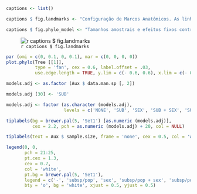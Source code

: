 ```r
captions <- list()

captions $ fig.landmarks <- "Configuração de Marcos Anatômicos. As linhas conectando os marcos indicam os caracteres considerados, tanto sob a forma de distâncias euclidianas quanto variáveis locais de forma. Linhas pontilhadas e tracejadas indicam a associação dos caracteres às hipóteses *a priori* de integração (Face e Neurocrânio, respectivamente). \\label{fig:landmarks}"

captions $ fig.phylo_model <- "Tamanhos amostrais e efeitos fixos controlados para as 109 OTUs de primatas antropóides. \\label{fig:phylo_model}"

```

\input{Tables/lms}

![`r captions $ fig.landmarks`](Figures/landmarks.png)

\input{Tables/dist}

```r
par (omi = c(0, 0.1, 0, 0.1), mar = c(0, 0, 0, 0))
plot.phylo(Tree [[1]],
           type = 'fan', cex = 0.6, label.offset = .03,
           use.edge.length = TRUE, y.lim = c(- 0.6, 0.6), x.lim = c(- 0.6, 0.6))

models.adj <- as.factor (Aux $ data.man.sp [, 2])

models.adj [30] <- 'SUB'

models.adj <- factor (as.character (models.adj),
                      levels = c('NONE', 'SUB', 'SEX', 'SUB + SEX', 'SUB * SEX'))

tiplabels(bg = brewer.pal(5, 'Set1') [as.numeric (models.adj)],
          cex = 2.2, pch = as.numeric (models.adj) + 20, col = NULL)

tiplabels(text = Aux $ sample.size, frame = 'none', cex = 0.5, col = 'white')

legend(0, 0,
       pch = 21:25,
       pt.cex = 1.3,
       cex = 0.7,
       col = 'white',
       pt.bg = brewer.pal(5, 'Set1'),
       legend = c('-', 'subsp/pop', 'sex', 'subsp/pop + sex', 'subsp/pop * sex'),
       bty = 'o', bg = 'white', xjust = 0.5, yjust = 0.5)
```
